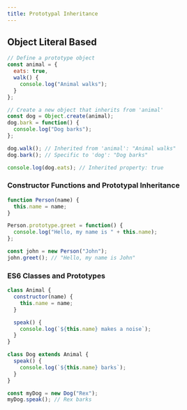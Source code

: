 ```yaml
---
title: Prototypal Inheritance
---
```


## Object Literal Based

```JavaScript
// Define a prototype object
const animal = {
  eats: true,
  walk() {
    console.log("Animal walks");
  }
};

// Create a new object that inherits from 'animal'
const dog = Object.create(animal);
dog.bark = function() {
  console.log("Dog barks");
};

dog.walk(); // Inherited from 'animal': "Animal walks"
dog.bark(); // Specific to 'dog': "Dog barks"

console.log(dog.eats); // Inherited property: true
```

### Constructor Functions and Prototypal Inheritance

```JavaScript
function Person(name) {
  this.name = name;
}

Person.prototype.greet = function() {
  console.log("Hello, my name is " + this.name);
};

const john = new Person("John");
john.greet(); // "Hello, my name is John"
```

### ES6 Classes and Prototypes

```JavaScript
class Animal {
  constructor(name) {
    this.name = name;
  }

  speak() {
    console.log(`${this.name} makes a noise`);
  }
}

class Dog extends Animal {
  speak() {
    console.log(`${this.name} barks`);
  }
}

const myDog = new Dog("Rex");
myDog.speak(); // Rex barks
```
